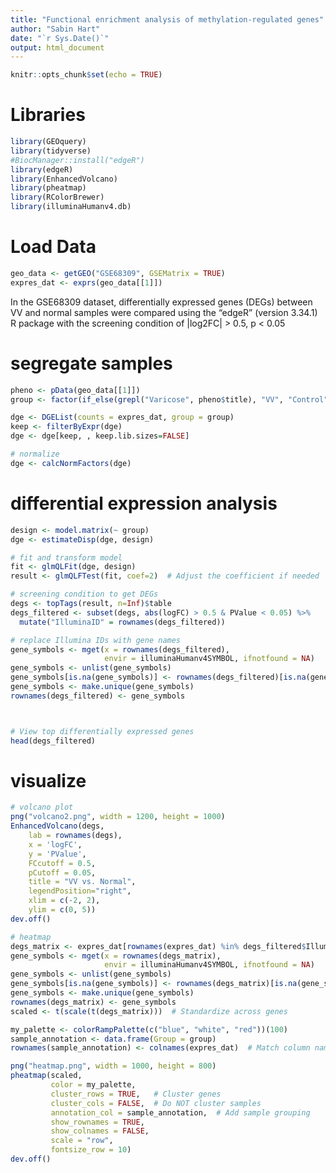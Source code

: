 ```yaml
---
title: "Functional enrichment analysis of methylation-regulated genes"
author: "Sabin Hart"
date: "`r Sys.Date()`"
output: html_document
---
```


```r
knitr::opts_chunk$set(echo = TRUE)
```

# Libraries
```r
library(GEOquery)
library(tidyverse)
#BiocManager::install("edgeR")
library(edgeR)
library(EnhancedVolcano)
library(pheatmap)
library(RColorBrewer)
library(illuminaHumanv4.db)
```
# Load Data
```r
geo_data <- getGEO("GSE68309", GSEMatrix = TRUE)
expres_dat <- exprs(geo_data[[1]])
```

In the GSE68309 dataset, differentially expressed genes (DEGs) between VV and 
normal samples were compared using the “edgeR” (version 3.34.1) R package with 
the screening condition of |log2FC| > 0.5, p < 0.05 

# segregate samples
```r
pheno <- pData(geo_data[[1]])
group <- factor(if_else(grepl("Varicose", pheno$title), "VV", "Control"))

dge <- DGEList(counts = expres_dat, group = group)
keep <- filterByExpr(dge)
dge <- dge[keep, , keep.lib.sizes=FALSE]

# normalize
dge <- calcNormFactors(dge)
```

# differential expression analysis
```r
design <- model.matrix(~ group)
dge <- estimateDisp(dge, design)

# fit and transform model
fit <- glmQLFit(dge, design)
result <- glmQLFTest(fit, coef=2)  # Adjust the coefficient if needed

# screening condition to get DEGs
degs <- topTags(result, n=Inf)$table
degs_filtered <- subset(degs, abs(logFC) > 0.5 & PValue < 0.05) %>% 
  mutate("IlluminaID" = rownames(degs_filtered))

# replace Illumina IDs with gene names
gene_symbols <- mget(x = rownames(degs_filtered),
                     envir = illuminaHumanv4SYMBOL, ifnotfound = NA)
gene_symbols <- unlist(gene_symbols)
gene_symbols[is.na(gene_symbols)] <- rownames(degs_filtered)[is.na(gene_symbols)]
gene_symbols <- make.unique(gene_symbols)
rownames(degs_filtered) <- gene_symbols



# View top differentially expressed genes
head(degs_filtered)
```

# visualize
```r
# volcano plot
png("volcano2.png", width = 1200, height = 1000)  
EnhancedVolcano(degs,
    lab = rownames(degs),
    x = 'logFC',
    y = 'PValue',
    FCcutoff = 0.5,
    pCutoff = 0.05,
    title = "VV vs. Normal",
    legendPosition="right",
    xlim = c(-2, 2),
    ylim = c(0, 5))
dev.off()

# heatmap
degs_matrix <- expres_dat[rownames(expres_dat) %in% degs_filtered$IlluminaID, ]
gene_symbols <- mget(x = rownames(degs_matrix),
                     envir = illuminaHumanv4SYMBOL, ifnotfound = NA)
gene_symbols <- unlist(gene_symbols)
gene_symbols[is.na(gene_symbols)] <- rownames(degs_matrix)[is.na(gene_symbols)]
gene_symbols <- make.unique(gene_symbols)
rownames(degs_matrix) <- gene_symbols
scaled <- t(scale(t(degs_matrix)))  # Standardize across genes

my_palette <- colorRampPalette(c("blue", "white", "red"))(100)
sample_annotation <- data.frame(Group = group)
rownames(sample_annotation) <- colnames(expres_dat)  # Match column names

png("heatmap.png", width = 1000, height = 800)  
pheatmap(scaled,
         color = my_palette,  
         cluster_rows = TRUE,   # Cluster genes
         cluster_cols = FALSE,  # Do NOT cluster samples
         annotation_col = sample_annotation,  # Add sample grouping
         show_rownames = TRUE,  
         show_colnames = FALSE,  
         scale = "row",  
         fontsize_row = 10)
dev.off()

```


